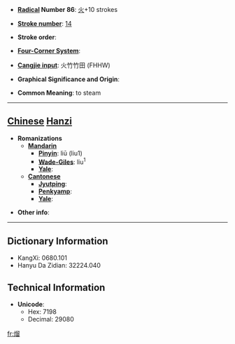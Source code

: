 * '''[[Wiktionary:Chinese radical index| Radical]] Number 86''': [[Wiktionary:Chinese radical index 火|火]]+10 strokes

* '''[[Wiktionary:Chinese total strokes index|Stroke number]]''': [[Wiktionary:Chinese total strokes index 14|14]]

* '''Stroke order''': 

* '''[[Wiktionary:Chinese four corner index|Four-Corner System]]''': 

* '''[[Wiktionary:Chinese Cangjie index|Cangjie input]]''': 火竹竹田 (FHHW)

* '''Graphical Significance and Origin''': 

* '''Common Meaning''': to steam

----

== [[Chinese]] [[Hanzi]] ==

* '''Romanizations'''
** '''[[Mandarin]]'''
*** '''[[Pinyin]]''': liū (liu1)
*** '''[[Wade-Giles]]''': liu<sup>1</sup>
*** '''[[Yale]]''': 
** '''[[Cantonese]]'''
*** '''[[Jyutping]]''':
*** '''[[Penkyamp]]''': 
*** '''[[Yale]]''': 

* '''Other info''': 

----

== Dictionary Information ==

* KangXi: 0680.101
* Hanyu Da Zidian: 32224.040

== Technical Information ==

* '''Unicode''':
** Hex: 7198
** Decimal: 29080

[[fr:熘]]